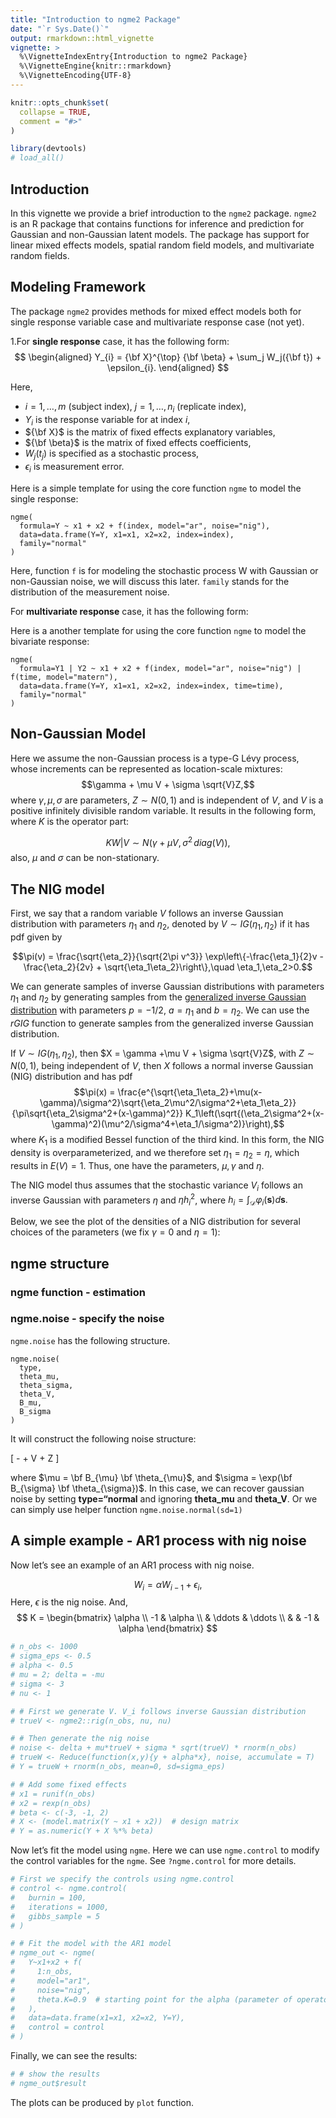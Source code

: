 ```yaml
---
title: "Introduction to ngme2 Package"
date: "`r Sys.Date()`"
output: rmarkdown::html_vignette
vignette: >
  %\VignetteIndexEntry{Introduction to ngme2 Package}
  %\VignetteEngine{knitr::rmarkdown}
  %\VignetteEncoding{UTF-8}
---
```


```r
knitr::opts_chunk$set(
  collapse = TRUE,
  comment = "#>"
)

library(devtools)
# load_all()
```

## Introduction

In this vignette we provide a brief introduction to the `ngme2` package.
`ngme2` is an R package that contains functions for inference and prediction for Gaussian and non-Gaussian latent models. 
The package has support for linear mixed effects models, spatial random field models, and multivariate random fields.

## Modeling Framework

The package `ngme2` provides methods for mixed effect models both for single response 
variable case and multivariate response case (not yet). 

1.For **single response** case, it has the following form:
$$
\begin{aligned}
Y_{i} = {\bf X}^{\top} {\bf \beta} + \sum_j W_j({\bf t}) + \epsilon_{i}.
\end{aligned}
$$

Here, 

- $i = 1, \ldots, m$ (subject index), $j = 1, \ldots, n_i$ (replicate index), 
- $Y_i$ is the response variable for at index $i$,
- ${\bf X}$ is the matrix of fixed effects explanatory variables,
- ${\bf \beta}$ is the matrix of fixed effects coefficients,
- $W_j(t_j)$ is specified as a stochastic process,
- $\epsilon_{i}$ is measurement error.

Here is a simple template for using the core function `ngme` to model the single response:

    ngme(
      formula=Y ~ x1 + x2 + f(index, model="ar", noise="nig"),
      data=data.frame(Y=Y, x1=x1, x2=x2, index=index),
      family="normal"
    )
  
Here, function `f` is for modeling the stochastic process W with Gaussian or non-Gaussian noise, 
we will discuss this later.
`family` stands for the distribution of the measurement noise.

For **multivariate response** case, it has the following form:

Here is a another template for using the core function `ngme` to model the bivariate response:

    ngme(
      formula=Y1 | Y2 ~ x1 + x2 + f(index, model="ar", noise="nig") | f(time, model="matern"),
      data=data.frame(Y=Y, x1=x1, x2=x2, index=index, time=time),
      family="normal"
    )

## Non-Gaussian Model

Here we assume the non-Gaussian process is a type-G Lévy process, 
whose increments can be represented as location-scale mixtures:
$$\gamma + \mu V + \sigma \sqrt{V}Z,$$
where $\gamma, \mu, \sigma$ are parameters, $Z\sim N(0,1)$ and is independent of $V$, and $V$ is a positive infinitely divisible random variable.
It results in the following form, where $K$ is the operator part:

$$
KW|V \sim N(\gamma + \mu V, \sigma^2 \, diag(V)),
$$
also, $\mu$ and $\sigma$ can be non-stationary.

## The NIG model

First, we say that a random variable $V$ follows an inverse Gaussian distribution with parameters 
$\eta_1$ and $\eta_2$, denoted by $V\sim IG(\eta_1,\eta_2)$ if it has pdf given by

$$\pi(v) = \frac{\sqrt{\eta_2}}{\sqrt{2\pi v^3}} \exp\left\{-\frac{\eta_1}{2}v - \frac{\eta_2}{2v} + \sqrt{\eta_1\eta_2}\right\},\quad \eta_1,\eta_2>0.$$

We can generate samples of inverse Gaussian distributions with parameters $\eta_1$ and $\eta_2$ by generating samples from the [generalized inverse Gaussian distribution](https://en.wikipedia.org/wiki/Generalized_inverse_Gaussian_distribution) with parameters $p=-1/2$, $a=\eta_1$ and $b=\eta_2$. We can use the *rGIG* function to generate samples from the generalized inverse Gaussian distribution. 

If $V\sim IG(\eta_1,\eta_2)$, then $X = \gamma +\mu V + \sigma \sqrt{V}Z$, with $Z\sim N(0,1)$, being independent of $V$, then $X$ follows a normal inverse Gaussian (NIG) distribution and has pdf
$$\pi(x) = \frac{e^{\sqrt{\eta_1\eta_2}+\mu(x-\gamma)/\sigma^2}\sqrt{\eta_2\mu^2/\sigma^2+\eta_1\eta_2}}{\pi\sqrt{\eta_2\sigma^2+(x-\gamma)^2}} K_1\left(\sqrt{(\eta_2\sigma^2+(x-\gamma)^2)(\mu^2/\sigma^4+\eta_1/\sigma^2)}\right),$$
where $K_1$ is a modified Bessel function of the third kind. In this form, the NIG density is overparameterized, and we therefore set $\eta_1=\eta_2=\eta$, which results in $E(V)=1$. Thus, one have the parameters, $\mu, \gamma$ and $\eta$.

The NIG model thus assumes that the stochastic variance $V_i$ follows an inverse Gaussian with parameters $\eta$ and $\eta h_i^2$, where $h_i = \int_{\mathcal{D}} \varphi_i(\mathbf{s}) d\mathbf{s}.$

Below, we see the plot of the densities of a NIG distribution for several choices of the parameters (we fix $\gamma=0$ and $\eta=1$):

## ngme structure

### ngme function - estimation

### ngme.noise - specify the noise

`ngme.noise` has the following structure.

```
ngme.noise(
  type,
  theta_mu,
  theta_sigma,
  theta_V,
  B_mu,
  B_sigma
)
```
It will construct the following noise structure:

\[
  - \mathbf{\mu} + \mathbf{\mu} V + \mathbf{\sigma} \sqrt{V} Z
\]

where $\mu = \bf B_{\mu} \bf \theta_{\mu}$, and $\sigma = \exp(\bf B_{\sigma} \bf \theta_{\sigma})$. 
In this case, we can recover gaussian noise by setting **type="normal** and ignoring **theta_mu** and **theta_V**. 
Or we can simply use helper function `ngme.noise.normal(sd=1)`

## A simple example - AR1 process with nig noise

Now let's see an example of an AR1 process with nig noise. 

$$
W_i = \alpha W_{i-1} + \epsilon_i,
$$
Here, $\epsilon$ is the nig noise. And,
$$
K = 
  \begin{bmatrix} 
    \alpha \\
    -1 &  \alpha \\
    & \ddots & \ddots \\
    & & -1 &  \alpha
  \end{bmatrix}
$$

```r
# n_obs <- 1000
# sigma_eps <- 0.5
# alpha <- 0.5 
# mu = 2; delta = -mu
# sigma <- 3
# nu <- 1

# # First we generate V. V_i follows inverse Gaussian distribution
# trueV <- ngme2::rig(n_obs, nu, nu)

# # Then generate the nig noise
# noise <- delta + mu*trueV + sigma * sqrt(trueV) * rnorm(n_obs)
# trueW <- Reduce(function(x,y){y + alpha*x}, noise, accumulate = T)
# Y = trueW + rnorm(n_obs, mean=0, sd=sigma_eps)

# # Add some fixed effects
# x1 = runif(n_obs)
# x2 = rexp(n_obs)
# beta <- c(-3, -1, 2)
# X <- (model.matrix(Y ~ x1 + x2))  # design matrix
# Y = as.numeric(Y + X %*% beta)
```

Now let's fit the model using `ngme`. Here we can use `ngme.control` to modify the 
control variables for the `ngme`. See `?ngme.control` for more details.

```r
# First we specify the controls using ngme.control
# control <- ngme.control(
#   burnin = 100,
#   iterations = 1000,
#   gibbs_sample = 5
# )

# # Fit the model with the AR1 model
# ngme_out <- ngme(
#   Y~x1+x2 + f(
#     1:n_obs, 
#     model="ar1", 
#     noise="nig",
#     theta.K=0.9  # starting point for the alpha (parameter of operator)
#   ),
#   data=data.frame(x1=x1, x2=x2, Y=Y),
#   control = control
# )
```

Finally, we can see the results:

```r
# # show the results
# ngme_out$result
```

The plots can be produced by `plot` function.


